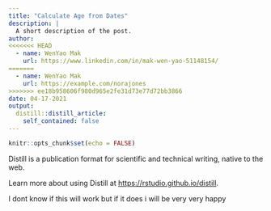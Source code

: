 ```yaml
---
title: "Calculate Age from Dates"
description: |
  A short description of the post.
author:
<<<<<<< HEAD
  - name: WenYao Mak 
    url: https://www.linkedin.com/in/mak-wen-yao-51148154/
=======
  - name: WenYao Mak
    url: https://example.com/norajones
>>>>>>> ee18b958606f980d965e2fe31d73e77d72bb3866
date: 04-17-2021
output:
  distill::distill_article:
    self_contained: false
---
```



```r
knitr::opts_chunk$set(echo = FALSE)
```

Distill is a publication format for scientific and technical writing, native to the web.

Learn more about using Distill at <https://rstudio.github.io/distill>.


I dont know if this will work but if it does i will be very very happy 
